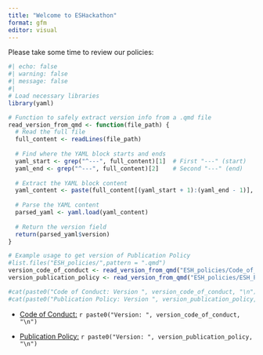 ```yaml
---
title: "Welcome to ESHackathon"
format: gfm
editor: visual
---
```


Please take some time to review our policies:

```r
#| echo: false
#| warning: false
#| message: false
#| 
# Load necessary libraries
library(yaml)

# Function to safely extract version info from a .qmd file
read_version_from_qmd <- function(file_path) {
  # Read the full file
  full_content <- readLines(file_path)
  
  # Find where the YAML block starts and ends
  yaml_start <- grep("^---", full_content)[1]  # First "---" (start)
  yaml_end <- grep("^---", full_content)[2]    # Second "---" (end)
  
  # Extract the YAML block content
  yaml_content <- paste(full_content[(yaml_start + 1):(yaml_end - 1)], collapse = "\n")
  
  # Parse the YAML content
  parsed_yaml <- yaml.load(yaml_content)
  
  # Return the version field
  return(parsed_yaml$version)
}

# Example usage to get version of Publication Policy
#list.files("ESH_policies/",pattern = ".qmd")
version_code_of_conduct <- read_version_from_qmd("ESH_policies/Code_of_conduct.qmd")
version_publication_policy <- read_version_from_qmd("ESH_policies/ESH_Publications_Policy.qmd")

#cat(paste0("Code of Conduct: Version ", version_code_of_conduct, "\n"))
#cat(paste0("Publication Policy: Version ", version_publication_policy, "\n"))
```

-   [Code of Conduct:](https://www.eshackathon.org/policies/ESH_policies/Code_of_conduct.html) `r paste0("Version: ", version_code_of_conduct, "\n")`

-   [Publication Policy:](https://www.eshackathon.org/policies/ESH_policies/ESH_Publications_Policy.html) `r paste0("Version: ", version_publication_policy, "\n")`
